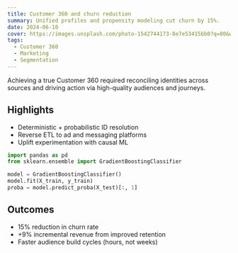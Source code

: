 ```yaml
---
title: Customer 360 and churn reduction
summary: Unified profiles and propensity modeling cut churn by 15%.
date: 2024-06-10
cover: https://images.unsplash.com/photo-1542744173-8e7e53415bb0?q=80&w=1600&auto=format&fit=crop
tags:
  - Customer 360
  - Marketing
  - Segmentation
---
```


Achieving a true Customer 360 required reconciling identities across sources and driving action
via high-quality audiences and journeys.

## Highlights

- Deterministic + probabilistic ID resolution
- Reverse ETL to ad and messaging platforms
- Uplift experimentation with causal ML

```python title="features/churn.py"
import pandas as pd
from sklearn.ensemble import GradientBoostingClassifier

model = GradientBoostingClassifier()
model.fit(X_train, y_train)
proba = model.predict_proba(X_test)[:, 1]
```

## Outcomes

- 15% reduction in churn rate
- +9% incremental revenue from improved retention
- Faster audience build cycles (hours, not weeks)

